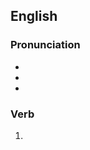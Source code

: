 ==English==

===Pronunciation===
* {{IPA|en|/ˈwɛtəd/}}
* {{rhymes|en|ɛtəd|s=2}}
* {{homophones|en|whetted}}

===Verb===
{{head|en|verb form}}

# {{en-past of|wet}}